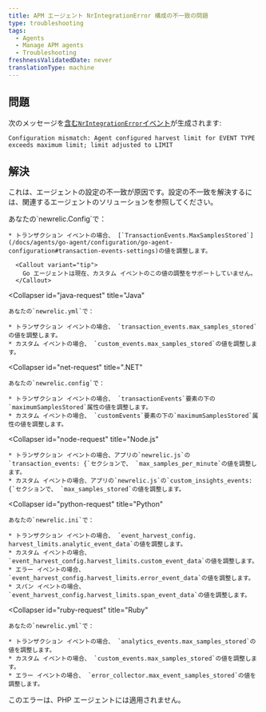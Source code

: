 ```yaml
---
title: APM エージェント NrIntegrationError 構成の不一致の問題
type: troubleshooting
tags:
  - Agents
  - Manage APM agents
  - Troubleshooting
freshnessValidatedDate: never
translationType: machine
---
```


## 問題

次のメッセージを[含む`NrIntegrationError`イベント](/docs/telemetry-data-platform/manage-data/nrintegrationerror)が生成されます:

```
Configuration mismatch: Agent configured harvest limit for EVENT TYPE 
exceeds maximum limit; limit adjusted to LIMIT
```

## 解決

これは、エージェントの設定の不一致が原因です。設定の不一致を解決するには、関連するエージェントのソリューションを参照してください。

<CollapserGroup>
  <Collapser
    id="go-request"
    title="Go"
  >
    あなたの`newrelic.Config`で：

    * トランザクション イベントの場合、 [`TransactionEvents.MaxSamplesStored`](/docs/agents/go-agent/configuration/go-agent-configuration#transaction-events-settings)の値を調整します。

      <Callout variant="tip">
        Go エージェントは現在、カスタム イベントのこの値の調整をサポートしていません。
      </Callout>
  </Collapser>

  <Collapser
    id="java-request"
    title="Java"
  >
    あなたの`newrelic.yml`で：

    * トランザクション イベントの場合、 `transaction_events.max_samples_stored`の値を調整します。
    * カスタム イベントの場合、 `custom_events.max_samples_stored`の値を調整します。
  </Collapser>

  <Collapser
    id="net-request"
    title=".NET"
  >
    あなたの`newrelic.config`で：

    * トランザクション イベントの場合、 `transactionEvents`要素の下の`maximumSamplesStored`属性の値を調整します。
    * カスタム イベントの場合、 `customEvents`要素の下の`maximumSamplesStored`属性の値を調整します。
  </Collapser>

  <Collapser
    id="node-request"
    title="Node.js"
  >
    * トランザクション イベントの場合、アプリの`newrelic.js`の`transaction_events: {`セクションで、 `max_samples_per_minute`の値を調整します。
    * カスタム イベントの場合、アプリの`newrelic.js`の`custom_insights_events: {`セクションで、 `max_samples_stored`の値を調整します。
  </Collapser>

  <Collapser
    id="python-request"
    title="Python"
  >
    あなたの`newrelic.ini`で：

    * トランザクション イベントの場合、 `event_harvest_config. harvest_limits.analytic_event_data`の値を調整します。
    * カスタム イベントの場合、 `event_harvest_config.harvest_limits.custom_event_data`の値を調整します。
    * エラー イベントの場合、 `event_harvest_config.harvest_limits.error_event_data`の値を調整します。
    * スパン イベントの場合、 `event_harvest_config.harvest_limits.span_event_data`の値を調整します。
  </Collapser>

  <Collapser
    id="ruby-request"
    title="Ruby"
  >
    あなたの`newrelic.yml`で：

    * トランザクション イベントの場合、 `analytics_events.max_samples_stored`の値を調整します。
    * カスタム イベントの場合、 `custom_events.max_samples_stored`の値を調整します。
    * エラー イベントの場合、 `error_collector.max_event_samples_stored`の値を調整します。
  </Collapser>
</CollapserGroup>

<Callout variant="tip">
  このエラーは、PHP エージェントには適用されません。
</Callout>

